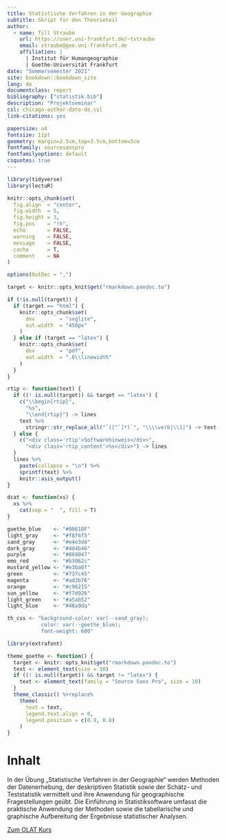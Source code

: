 ```yaml
---
title: Statistische Verfahren in der Geographie
subtitle: Skript für den Theorieteil
author:
  - name: Till Straube
    url: https://user.uni-frankfurt.de/~tstraube
    email: straube@geo.uni-frankfurt.de
    affiliation: |
      | Institut für Humangeographie
      | Goethe-Universität Frankfurt
date: "Sommersemester 2021"
site: bookdown::bookdown_site
lang: de
documentclass: report
bibliography: ["statistik.bib"]
description: "Projektseminar"
csl: chicago-author-date-de.csl
link-citations: yes

papersize: a4
fontsize: 11pt
geometry: margin=2.5cm,top=3.5cm,bottom=3cm
fontfamily: sourcesanspro
fontfamilyoptions: default
csquotes: true
---
```


```r

library(tidyverse)
library(lectuR)

knitr::opts_chunk$set(
  fig.align  = "center",
  fig.width  = 5,
  fig.height = 3,
  fig.pos    = "!h",
  echo       = FALSE,
  warning    = FALSE,
  message    = FALSE,
  cache      = T,
  comment    = NA
)

options(OutDec = ",")

target <- knitr::opts_knit$get("rmarkdown.pandoc.to")

if (!is.null(target)) {
  if (target == "html") {
    knitr::opts_chunk$set(
      dev        = "svglite",
      out.width  = "450px"
    )
  } else if (target == "latex") {
    knitr::opts_chunk$set(
      dev        = "pdf",
      out.width  = ".6\\linewidth"
    )
  }
}

rtip <- function(text) {
  if ((! is.null(target)) && target == "latex") {
    c("\\begin{rtip}",
      "%s",
      "\\end{rtip}") -> lines
    text %>%
      stringr::str_replace_all("`([^`]*)`", "\\\\verb|\\1|") -> text
  } else {
    c("<div class='rtip'>Softwarehinweis</div>",
      "<div class='rtip_content'>%s</div>") -> lines
  }
  lines %>%
    paste(collapse = "\n") %>%
    sprintf(text) %>%
    knitr::asis_output()
}

dcat <- function(xs) {
  xs %>%
    cat(sep = "  ", fill = T)
}

goethe_blue    <- "#00618F"
light_gray     <- "#f8f6f5"
sand_gray      <- "#e4e3dd"
dark_gray      <- "#4d4b46"
purple         <- "#860047"
emo_red        <- "#b3062c"
mustard_yellow <- "#e3ba0f"
green          <- "#737c45"
magenta        <- "#ad3b76"
orange         <- "#c96215"
sun_yellow     <- "#f7d926"
light_green    <- "#a5ab52"
light_blue     <- "#48a9da"

th_css <- "background-color: var(--sand_gray);
           color: var(--goethe_blue);
           font-weight: 600"

library(extrafont)

theme_goethe <- function() {
  target <- knitr::opts_knit$get("rmarkdown.pandoc.to")
  text <- element_text(size = 10)
  if ((! is.null(target)) && target != "latex") {
    text <- element_text(family = "Source Sans Pro", size = 10)
  }
  theme_classic() %+replace%
    theme(
      text = text,
      legend.text.align = 0,
      legend.position = c(0.9, 0.8)
    )
}
```

# Inhalt {-}

In der Übung „Statistische Verfahren in der Geographie“ werden Methoden der Datenerhebung, der deskriptiven Statistik sowie der Schätz- und Teststatistik vermittelt und ihre Anwendung für geographische Fragestellungen geübt. Die Einführung in Statistiksoftware umfasst die praktische Anwendung der Methoden sowie die tabellarische und graphische Aufbereitung der Ergebnisse statistischer Analysen.

[Zum OLAT Kurs](https://olat-ce.server.uni-frankfurt.de/olat/auth/RepositoryEntry/10811179011){target="_blank"}
